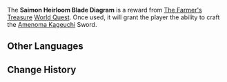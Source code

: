 {{Item Infobox
|id           = 221013
|image        = Item Diagram.png
|type         = Forging Blueprints
|invCategory  = Precious Items
|rarity       = 4
|description  = The [[Saimon Clan]] possessed this diagram of how to make the [[Amenoma Kageuchi]] (Sword). You can use it to master art of making this weapon.
|source1      = [[The Farmer's Treasure]] [[World Quest]]
}}
The '''Saimon Heirloom Blade Diagram''' is a reward from [[The Farmer's Treasure]] [[World Quest]]. Once used, it will grant the player the ability to craft the [[Amenoma Kageuchi]] Sword.

==Other Languages==
{{Other Languages
|en      = Saimon Heirloom Blade Diagram
|zhs     = 柴门家传的名刀图谱
|zhs_rm  = Cháimén Jiāchuán de Míng Dāo Túpǔ
|zht     = 柴門家傳的名刀圖譜
|zht_rm  = Cháimén Jiāchuán de Míng Dāo Túpǔ
|zh_tl   = Saimon Heirloom Famous Blade Diagram
|ja      = 柴門家伝来の名刀図譜
|ja_rm   = Saimonke Denrai no Meitou Zufu
|ja_tl   = Reference of Saimon's Family Ancestral Excellent Sword
|ko      = 사이몬가 대대로 내려오는 명검 도감
|ko_rm   = 
|ko_tl   = 
|es      = Plano de la espada del clan Saimon
|es_tl   = 
|fr      = Plan : Lame familiale des Saimon
|fr_tl   = Plan: Saimon Family Blade
|ru      = Диаграмма фамильного клинка клана Саимон
|ru_tl   = 
|th      = แบบแปลนดาบอันโด่งดังของตระกูล Saimon
|th_rm   = 
|th_tl   = 
|vi      = Bản vẽ danh đao gia truyền của nhà Saimon
|vi_tl   = 
|de      = Schwertbauplan der Familie Saimon
|de_tl   = Sword Blueprint of the Family Saimon
|id      = Saimon Heirloom Blade Diagram
|pt      = Diagrama de Espadas da Família Saimon
|pt_tl   = 
}}

==Change History==
{{Change History|2.0}}